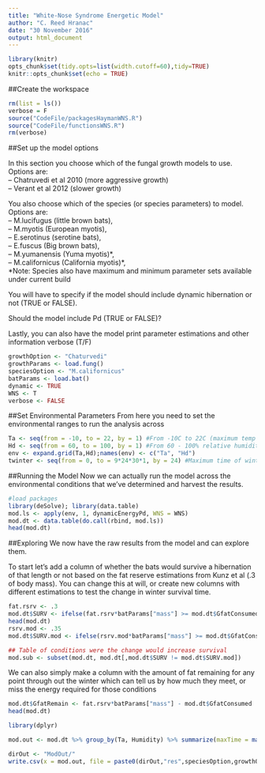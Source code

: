 ```yaml
---
title: "White-Nose Syndrome Energetic Model"
author: "C. Reed Hranac"
date: "30 November 2016"
output: html_document
---
```


```r
library(knitr)
opts_chunk$set(tidy.opts=list(width.cutoff=60),tidy=TRUE)
knitr::opts_chunk$set(echo = TRUE)
```

##Create the workspace
```r
rm(list = ls())
verbose = F
source("CodeFile/packagesHaymanWNS.R")
source("CodeFile/functionsWNS.R")
rm(verbose)
```

##Set up the model options

In this section you choose which of the fungal growth models to use.
Options are:  
    --  Chatruvedi et al 2010 (more aggressive growth)  
    --  Verant et al 2012 (slower growth)  

You also choose which of the species (or species parameters) to model.  
Options are:  
    -- M.lucifugus (little brown bats),  
    -- M.myotis (European myotis),  
    -- E.serotinus (serotine bats),  
    -- E.fuscus (Big brown bats),  
    -- M.yumanensis (Yuma myotis)\*,  
    -- M.californicus (California myotis)\*,  
    *Note: Species also have maximum and minimum parameter sets available under current build
    
You will have to specify if the model should include dynamic hibernation or not (TRUE or FALSE).  

Should the model include Pd (TRUE or FALSE)?  

Lastly, you can also have the model print parameter estimations and other information
verbose (T/F)    
```r
growthOption <- "Chaturvedi"
growthParams <- load.fung()
speciesOption <- "M.californicus"
batParams <- load.bat()
dynamic <- TRUE
WNS <- T 
verbose <- FALSE
```

##Set Environmental Parameters
From here you need to set the environmental ranges to run the analysis across
```r
Ta <- seq(from = -10, to = 22, by = 1) #From -10C to 22C (maximum temp for growth)
Hd <- seq(from = 60, to = 100, by = 1) #From 60 - 100% relative humidity
env <- expand.grid(Ta,Hd);names(env) <- c("Ta", "Hd")
twinter <- seq(from = 0, to = 9*24*30*1, by = 24) #Maximum time of winter is 9 months, broken at daily intervals 
```

##Running the Model
Now we can actually run the model across the environmental conditions that we've determined and harvest the results.

```r
#load packages 
library(deSolve); library(data.table)
mod.ls <- apply(env, 1, dynamicEnergyPd, WNS = WNS) 
mod.dt <- data.table(do.call(rbind, mod.ls))
head(mod.dt)

```

##Exploring
We now have the raw results from the model and can explore them.

To start let's add a column of whether the bats would survive a hibernation of that length or not based on the fat reserve estimations from Kunz et al (.3 of body mass). You can change this at will, or create new columns with different estimations to test the change in winter survival time. 
```r
fat.rsrv <- .3
mod.dt$SURV <- ifelse(fat.rsrv*batParams["mass"] >= mod.dt$GfatConsumed,1,0)
head(mod.dt)
rsrv.mod <- .35
mod.dt$SURV.mod <- ifelse(rsrv.mod*batParams["mass"] >= mod.dt$GfatConsumed,1,0)

## Table of conditions were the change would increase survival
mod.sub <- subset(mod.dt, mod.dt[,mod.dt$SURV != mod.dt$SURV.mod])

```
We can also simply make a column with the amount of fat remaining for any point through out the winter which can tell us by how much they meet, or miss the energy required for those conditions
```r
mod.dt$GfatRemain <- fat.rsrv*batParams["mass"] - mod.dt$GfatConsumed
head(mod.dt)
```  

```r
library(dplyr)

mod.out <- mod.dt %>% group_by(Ta, Humidity) %>% summarize(maxTime = max(time*SURV), Pdgrowth = Pdgrowth[which.max(time*SURV)]) %>% ungroup %>% data.table

dirOut <- "ModOut/"
write.csv(x = mod.out, file = paste0(dirOut,"res",speciesOption,growthOption,WNS,".csv"),row.names = F)
```

